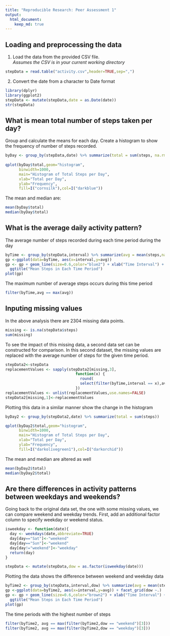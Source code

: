 ```yaml
---
title: "Reproducible Research: Peer Assessment 1"
output: 
  html_document:
    keep_md: true
---
```



## Loading and preprocessing the data
1. Load the data from the provided CSV file.   
_Assumes the CSV is in your current working directory_
```r
stepData = read.table("activity.csv",header=TRUE,sep=",")
```
2. Convert the date from a character to Date format
``` r
library(dplyr)
library(ggplot2)
stepData <- mutate(stepData,date = as.Date(date))
str(stepData)
```

## What is mean total number of steps taken per day?
Group and calculate the means for each day. Create a histogram to show the frequency of number of steps recorded.
``` r
byDay <- group_by(stepData,date) %>% summarize(total = sum(steps, na.rm=TRUE))
                                          
qplot(byDay$total,geom="histogram",
      binwidth=1000,
      main="Histogram of Total Steps per Day",
      xlab="Total per Day",
      ylab="Frequency",
      fill=I("cornsilk"),col=I("darkblue"))
```
  

The mean and median are:
```r
mean(byDay$total)
median(byDay$total)
```

## What is the average daily activity pattern?
The average number of steps recorded during each time period during the day
```r
byTime <- group_by(stepData,interval) %>% summarize(avg = mean(steps,na.rm=TRUE))
gp <-ggplot(data=byTime, aes(x=interval,y=avg))
gp <- gp + geom_line(size=0.6,color="blue2") + xlab("Time Interval") + ylab("Mean Number of Steps") +
  ggtitle("Mean Steps in Each Time Period")
plot(gp)
```


The maximum number of average steps occurs during this time period
```r
filter(byTime,avg == max(avg))
```

## Inputing missing values
In the above analysis there are 2304 missing data points. 
```r
missing <- is.na(stepData$steps)
sum(missing)
```
To see the impact of this missing data, a second data set can be constructed for comparison. In this second dataset, the missing values are replaced with the average number of steps for the given time period.
```r
stepData2<-stepData
replacementValues <- sapply(stepData2[missing,3],
                               function(x) {
                                 round(
                                 select(filter(byTime,interval == x),avg))
                               })
replacementValues <- unlist(replacementValues,use.names=FALSE)
stepData2[missing,1]<-replacementValues
```
  Plotting this data in a similar manner show the change in the histogram
```r
byDay2 <- group_by(stepData2,date) %>% summarize(total = sum(steps))

qplot(byDay2$total,geom="histogram",
      binwidth=1000,
      main="Histogram of Total Steps per Day",
      xlab="Total per Day",
      ylab="Frequency",
      fill=I("darkolivegreen1"),col=I("darkorchid"))
```


The mean and median are altered as well
```r
mean(byDay2$total)
median(byDay2$total)
```

## Are there differences in activity patterns between weekdays and weekends?
Going back to the original data set, the one with some missing values, we can compare weekend and weekday trends. First, add an additional factor column to specify weekday or weekend status.
```r
isweekday <- function(date){
  day <- weekdays(date,abbreviate=TRUE)
  day[day=="Sat"]<-"weekend"
  day[day=="Sun"]<-"weekend"
  day[day!="weekend"]<-"weekday"
  return(day)
}

stepData <- mutate(stepData,dow = as.factor(isweekday(date)))
```


Plotting the data shows the difference between weekend and weekday data
```r
byTime2 <- group_by(stepData,interval,dow) %>% summarize(avg = mean(steps,na.rm=TRUE))
gp <-ggplot(data=byTime2, aes(x=interval,y=avg)) + facet_grid(dow ~.)
gp <- gp + geom_line(size=0.6,color="brown2") + xlab("Time Interval") + ylab("Mean Number of Steps") +
  ggtitle("Mean Steps in Each Time Period")
plot(gp)
```


The time periods with the highest number of steps
```r
filter(byTime2, avg == max(filter(byTime2,dow == "weekend")[3]))
filter(byTime2, avg == max(filter(byTime2,dow == "weekday")[3]))
```

